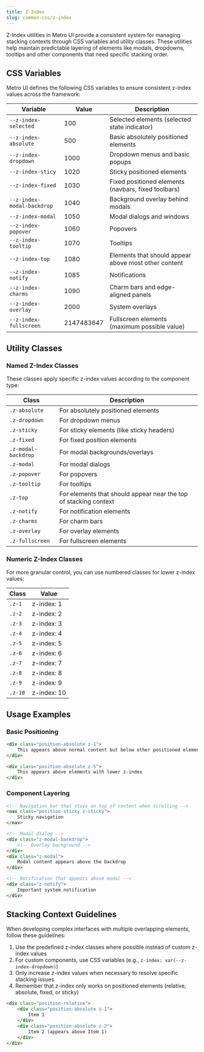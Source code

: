 ```yaml
---
title: Z-Index
slug: common-css/z-index
---
```


Z-Index utilities in Metro UI provide a consistent system for managing stacking contexts through CSS variables and utility classes. These utilities help maintain predictable layering of elements like modals, dropdowns, tooltips and other components that need specific stacking order.

## CSS Variables

Metro UI defines the following CSS variables to ensure consistent z-index values across the framework:

| Variable | Value | Description |
| --- | --- | --- |
| `--z-index-selected` | 100 | Selected elements (selected state indicator) |
| `--z-index-absolute` | 500 | Basic absolutely positioned elements |
| `--z-index-dropdown` | 1000 | Dropdown menus and basic popups |
| `--z-index-sticy` | 1020 | Sticky positioned elements |
| `--z-index-fixed` | 1030 | Fixed positioned elements (navbars, fixed toolbars) |
| `--z-index-modal-backdrop` | 1040 | Background overlay behind modals |
| `--z-index-modal` | 1050 | Modal dialogs and windows |
| `--z-index-popover` | 1060 | Popovers |
| `--z-index-tooltip` | 1070 | Tooltips |
| `--z-index-top` | 1080 | Elements that should appear above most other content |
| `--z-index-notify` | 1085 | Notifications |
| `--z-index-charms` | 1090 | Charm bars and edge-aligned panels |
| `--z-index-overlay` | 2000 | System overlays |
| `--z-index-fullscreen` | 2147483647 | Fullscreen elements (maximum possible value) |

## Utility Classes

### Named Z-Index Classes

These classes apply specific z-index values according to the component type:

| Class | Description |
| --- | --- |
| `.z-absolute` | For absolutely positioned elements |
| `.z-dropdown` | For dropdown menus |
| `.z-sticky` | For sticky elements (like sticky headers) |
| `.z-fixed` | For fixed position elements |
| `.z-modal-backdrop` | For modal backgrounds/overlays |
| `.z-modal` | For modal dialogs |
| `.z-popover` | For popovers |
| `.z-tooltip` | For tooltips |
| `.z-top` | For elements that should appear near the top of stacking context |
| `.z-notify` | For notification elements |
| `.z-charms` | For charm bars |
| `.z-overlay` | For overlay elements |
| `.z-fullscreen` | For fullscreen elements |

### Numeric Z-Index Classes

For more granular control, you can use numbered classes for lower z-index values:

| Class | Value |
| --- | --- |
| `.z-1` | z-index: 1 |
| `.z-2` | z-index: 2 |
| `.z-3` | z-index: 3 |
| `.z-4` | z-index: 4 |
| `.z-5` | z-index: 5 |
| `.z-6` | z-index: 6 |
| `.z-7` | z-index: 7 |
| `.z-8` | z-index: 8 |
| `.z-9` | z-index: 9 |
| `.z-10` | z-index: 10 |

## Usage Examples

### Basic Positioning

```html
<div class="position-absolute z-1">
    This appears above normal content but below other positioned elements
</div>

<div class="position-absolute z-5">
    This appears above elements with lower z-index
</div>
```

### Component Layering

```html
<!-- Navigation bar that stays on top of content when scrolling -->
<nav class="position-sticky z-sticky">
    Sticky navigation
</nav>

<!-- Modal dialog -->
<div class="z-modal-backdrop">
    <!-- Overlay background -->
</div>
<div class="z-modal">
    Modal content appears above the backdrop
</div>

<!-- Notification that appears above modal -->
<div class="z-notify">
    Important system notification
</div>
```

## Stacking Context Guidelines

When developing complex interfaces with multiple overlapping elements, follow these guidelines:

1. Use the predefined z-index classes where possible instead of custom z-index values
2. For custom components, use CSS variables (e.g., `z-index: var(--z-index-dropdown)`)
3. Only increase z-index values when necessary to resolve specific stacking issues
4. Remember that z-index only works on positioned elements (relative, absolute, fixed, or sticky)

```html
<div class="position-relative">
    <div class="position-absolute z-1">
        Item 1
    </div>
    <div class="position-absolute z-2">
        Item 2 (appears above Item 1)
    </div>
</div>
```
